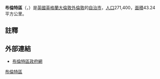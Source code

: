 {{noteTA
|G1=UK Places
|G2=Unit
|T=zh-hant:布倫特區;zh-hans:布伦特区;zh-hk:布倫特區;zh-tw:布倫特倫敦自治市;
|1=zh-hant:布倫特區;zh-hans:布伦特区;zh-hk:布倫特區;zh-tw:布倫特倫敦自治市;
}}
{{Infobox London Borough
| name = 布倫特區
| en_name = London Borough of Brent
| short_name = Brent
| imagename = Image:LondonBrent.png
| status = [[倫敦自治市|倫敦自治市]]
| area_rank =  312
| area_km2 = 43.24
| ons_code = 00AE
| adminhq = Forty Lane, Wembley
| ethnicity = 
| url = {{url|http://www.brent.gov.uk}}
| leadership = Leader & Cabinet 
| ayor = Harshadbhai Patel
| mps = Dawn Butler<br />Barry Gardiner<br />Sarah Teather
| gla_constituency = Brent and Harrow
| gla_member  = Navin Shah
}}
'''布倫特區'''（{{lang-en|London Borough of Brent}}，{{audio|En-uk-LBBrent.ogg|{{ipa|/lʌndən bʌɹə ɒv 'brɛnt}}/}}）是[[英國|英國]][[英格蘭|英格蘭]][[大倫敦|大倫敦]][[外倫敦|外倫敦]]的[[倫敦自治市|自治市]]，[[人口|人口]]271,400，[[面積|面積]]43.24平方公里。

== 註釋 ==
{{reflist}}

== 外部連結 ==
* {{en}}[http://www.brent.gov.uk 布倫特區政府網] {{Wayback|url=http://www.brent.gov.uk/ |date=20050930224812 }}

{{英國地理小作品}}
{{London borough}}

{{coord|51|33|58|N|0|16|26|W|region:GB_type:adm1st|display=title}}

{{DEFAULTSORT:Brent}}
[[Category:布倫特區|]]